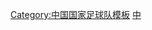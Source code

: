 {{National squad
 | name      = 1984年亚洲杯足球赛中国参赛名单
 | bg        = #EE1C25
 | fg        = yellow
 | bordercolor = yellow
 | country   = PRC
 | team link = 中国国家足球队
 | title     = 中国队参赛名单
 | flag      = the People's Republic of China
 | comp link = 亚洲杯足球赛
 | comp      = 1984年亚洲杯（亚军）
 | p1        = [[路建人]]
 | p2        = [[朱波]]
 | p3        = [[林乐丰]]
 | p4        = [[吕洪祥]]
 | p5        = [[賈秀全]]
 | p6        = [[林强 (足球运动员)|林强]]
 | p7        = [[古广明]]
 | p8        = [[赵达裕]]
 | p9        = [[左树声]] <small>([[隊長 (足球)|c]])</small>
 | p10       = [[李辉]]
 | p11       = [[李华筠]]
 | p12       = [[池明华]]
 | p14       = [[吴育华]]
 | p15       = [[秦国荣]]
 | p16       = [[柳海光]]
 | p17       = [[杨朝晖 (1962年)|杨朝晖]]
 | p18       = [[马林 (足球运动员)|马林]]
 | p22       = [[杨宁 (足球运动员)|杨宁]]
 | coach     = [[曾雪麟]]
}}<noinclude>
[[Category:中国国家足球队模板]]
[[Category:中国国家足球队运动员|中]]
</noinclude>